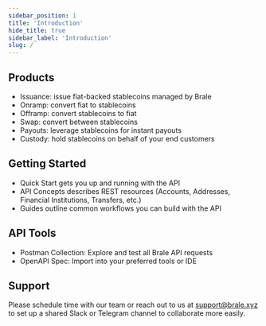 ```yaml
---
sidebar_position: 1
title: 'Introduction'
hide_title: true
sidebar_label: 'Introduction'
slug: /
---
```


<Intro
  heading="Introduction"
  subheading="Brale supports stablecoin issuance and orchestration, enabling businesses and ecosystems to create their own stablecoins and convert between fiat and stablecoins seamlessly. From stablecoin onramps, offramps, and swaps to custody and payouts, the Brale API makes it easy to build stablecoin-enabled products."
/>

## Products

- Issuance: issue fiat-backed stablecoins managed by Brale
- Onramp: convert fiat to stablecoins
- Offramp: convert stablecoins to fiat
- Swap: convert between stablecoins
- Payouts: leverage stablecoins for instant payouts
- Custody: hold stablecoins on behalf of your end customers

## Getting Started

- Quick Start gets you up and running with the API
- API Concepts describes REST resources (Accounts, Addresses, Financial Institutions, Transfers, etc.)
- Guides outline common workflows you can build with the API

## API Tools

- Postman Collection: Explore and test all Brale API requests
- OpenAPI Spec: Import into your preferred tools or IDE

## Support

Please schedule time with our team or reach out to us at support@brale.xyz to set up a shared Slack or Telegram channel to collaborate more easily.
